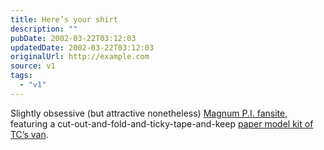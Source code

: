 ```yaml
---
title: Here’s your shirt
description: ""
pubDate: 2002-03-22T03:12:03
updatedDate: 2002-03-22T03:12:03
originalUrl: http://example.com
source: v1
tags:
  - "v1"
---
```


Slightly obsessive (but attractive nonetheless) [Magnum P.I. fansite][1], featuring a cut-out-and-fold-and-ticky-tape-and-keep [paper model kit of TC&#8217;s van][2].

[1]: http://www.robinmasters.de/
[2]: http://www.robinmasters.de/hoppers.html
